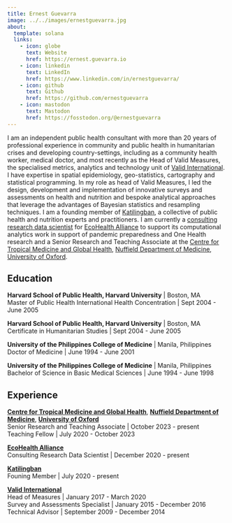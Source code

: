 ```yaml
---
title: Ernest Guevarra
image: ../../images/ernestguevarra.jpg
about:
  template: solana
  links:
    - icon: globe
      text: Website
      href: https://ernest.guevarra.io
    - icon: linkedin
      text: LinkedIn
      href: https://www.linkedin.com/in/ernestguevarra/
    - icon: github
      text: Github
      href: https://github.com/ernestguevarra
    - icon: mastodon
      text: Mastodon
      href: https://fosstodon.org/@ernestguevarra
---
```


I am an independent public health consultant with more than 20 years of professional experience in community and public health in humanitarian crises and developing country-settings, including as a community health worker, medical doctor, and most recently as the Head of Valid Measures, the specialised metrics, analytics and technology unit of [Valid International](https://www.validinternational.org). I have expertise in spatial epidemiology, geo-statistics, cartography and statistical programming. In my role as head of Valid Measures, I led the design, development and implementation of innovative surveys and assessments on health and nutrition and bespoke analytical approaches that leverage the advantages of Bayesian statistics and resampling techniques. I am a founding member of [Katilingban](https://katilingban.io/), a collective of public health and nutrition experts and practitioners. I am currently a [consulting research data scientist](https://www.ecohealthalliance.org/personnel/dr-ernest-guevarra) for [EcoHealth Alliance](https://www.ecohealthalliance.org/) to support its computational analytics work in support of pandemic preparedness and One Health research and a Senior Research and Teaching Associate at the [Centre for Tropical Medicine and Global Health](https://www.tropicalmedicine.ox.ac.uk/), [Nuffield Department of Medicine](https://www.ndm.ox.ac.uk/), [University of Oxford](https://www.ox.ac.uk/).

## Education

**Harvard School of Public Health, Harvard University** | Boston, MA    
Master of Public Health International Health Concentration | Sept 2004 - June 2005

**Harvard School of Public Health, Harvard University** | Boston, MA    
Certificate in Humanitarian Studies | Sept 2004 - June 2005

**University of the Philippines College of Medicine** | Manila, Philippines    
Doctor of Medicine | June 1994 - June 2001

**University of the Philippines College of Medicine** | Manila, Philippines    
Bachelor of Science in Basic Medical Sciences | June 1994 - June 1998

## Experience

[**Centre for Tropical Medicine and Global Health**](https://www.tropicalmedicine.ox.ac.uk/), [**Nuffield Department of Medicine**](https://www.ndm.ox.ac.uk/), [**University of Oxford**](https://www.ox.ac.uk/)    
Senior Research and Teaching Associate | October 2023 - present    
Teaching Fellow | July 2020 - October 2023

[**EcoHealth Alliance**](https://www.ecohealthalliance.org)    
Consulting Research Data Scientist | December 2020 - present

[**Katilingban**](https://katilingban.io)    
Founing Member | July 2020 - present

[**Valid International**](https://www.validinternational.org)    
Head of Measures | January 2017 - March 2020    
Survey and Assessments Specialist | January 2015 - December 2016    
Technical Advisor | September 2009 - December 2014
